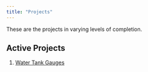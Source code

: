 ```yaml
---
title: "Projects"
---
```


These are the projects in varying levels of completion.

## Active Projects

1. [Water Tank Gauges](watertank.md)